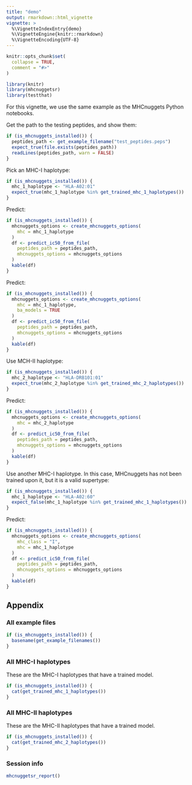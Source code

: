 ```yaml
---
title: "demo"
output: rmarkdown::html_vignette
vignette: >
  %\VignetteIndexEntry{demo}
  %\VignetteEngine{knitr::rmarkdown}
  %\VignetteEncoding{UTF-8}
---
```


```r
knitr::opts_chunk$set(
  collapse = TRUE,
  comment = "#>"
)
```

```r
library(knitr)
library(mhcnuggetsr)
library(testthat)
```

For this vignette, we use the same example as the MHCnuggets
Python notebooks.

Get the path to the testing peptides, and show them:

```r
if (is_mhcnuggets_installed()) {
  peptides_path <- get_example_filename("test_peptides.peps")
  expect_true(file.exists(peptides_path))
  readLines(peptides_path, warn = FALSE)
}
```

Pick an MHC-I haplotype:

```r
if (is_mhcnuggets_installed()) {
  mhc_1_haplotype <- "HLA-A02:01"
  expect_true(mhc_1_haplotype %in% get_trained_mhc_1_haplotypes())
}
```

Predict:

```r
if (is_mhcnuggets_installed()) {
  mhcnuggets_options <- create_mhcnuggets_options(
    mhc = mhc_1_haplotype
  )
  df <- predict_ic50_from_file(
    peptides_path = peptides_path,
    mhcnuggets_options = mhcnuggets_options
  )
  kable(df)
}
```

Predict:


```r
if (is_mhcnuggets_installed()) {
  mhcnuggets_options <- create_mhcnuggets_options(
    mhc = mhc_1_haplotype,
    ba_models = TRUE
  )
  df <- predict_ic50_from_file(
    peptides_path = peptides_path,
    mhcnuggets_options = mhcnuggets_options
  )
  kable(df)
}
```

Use MCH-II haplotype:

```r
if (is_mhcnuggets_installed()) {
  mhc_2_haplotype <- "HLA-DRB101:01"
  expect_true(mhc_2_haplotype %in% get_trained_mhc_2_haplotypes())
}
```

Predict:


```r
if (is_mhcnuggets_installed()) {
  mhcnuggets_options <- create_mhcnuggets_options(
    mhc = mhc_2_haplotype
  )
  df <- predict_ic50_from_file(
    peptides_path = peptides_path,
    mhcnuggets_options = mhcnuggets_options
  )
  kable(df)
}
```

Use another MHC-I haplotype. In this case, MHCnuggets has not been
trained upon it, but it is a valid supertype:

```r
if (is_mhcnuggets_installed()) {
  mhc_1_haplotype <- "HLA-A02:60"
  expect_false(mhc_1_haplotype %in% get_trained_mhc_1_haplotypes())
}
```

Predict:

```r
if (is_mhcnuggets_installed()) {
  mhcnuggets_options <- create_mhcnuggets_options(
    mhc_class = "I",
    mhc = mhc_1_haplotype
  )
  df <- predict_ic50_from_file(
    peptides_path = peptides_path,
    mhcnuggets_options = mhcnuggets_options
  )
  kable(df)
}
```

## Appendix

### All example files

```r
if (is_mhcnuggets_installed()) {
  basename(get_example_filenames())
}
```

### All MHC-I haplotypes

These are the MHC-I haplotypes that have a trained model.

```r
if (is_mhcnuggets_installed()) {
  cat(get_trained_mhc_1_haplotypes())
}
```

### All MHC-II haplotypes

These are the MHC-II haplotypes that have a trained model.

```r
if (is_mhcnuggets_installed()) {
  cat(get_trained_mhc_2_haplotypes())
}
```

### Session info

```r
mhcnuggetsr_report()
```
